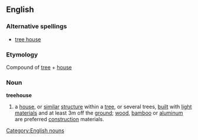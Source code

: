 {{wikipedia}}
==English==
===Alternative spellings===
* [[tree house]]

===Etymology===
Compound of {{E.}} [[tree]] + [[house]]

===Noun===
[[Category:English nouns]]
'''treehouse'''

#a [[house]], or [[similar]] [[structure]] within a [[tree]], or several trees, [[built]] with [[light]] [[material]]s and at least 3m off the [[ground]]; [[wood]], [[bamboo]] or [[aluminum]] are preferred [[construction]] materials.